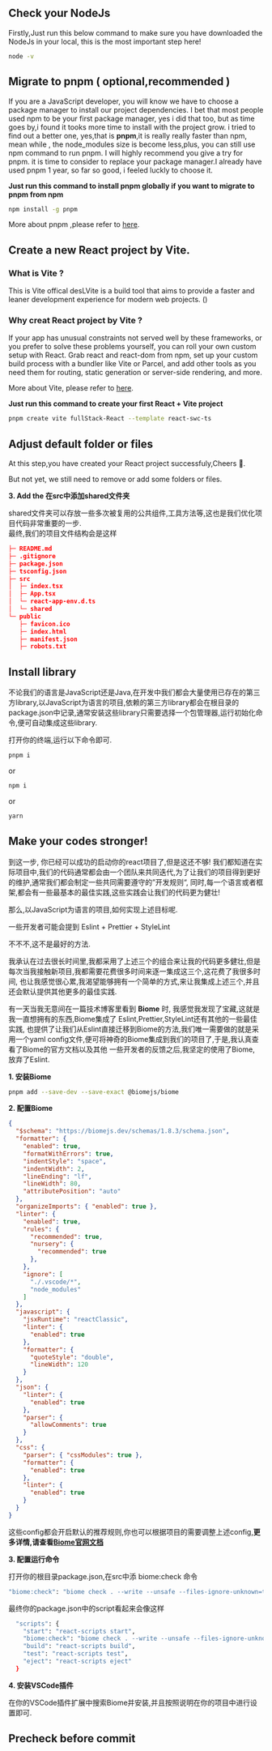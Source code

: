 ## Check your NodeJs
Firstly,Just run this below command to make sure you have downloaded the NodeJs in your local,
this is the most important step here! <br/>
```zsh
node -v
```
## Migrate to pnpm ( optional,recommended )

If you are a JavaScript developer, you will know we have to choose a package manager to install our project
dependencies. I bet that most people used npm to be your first package manager, yes i did that too, but as time goes
by,i found it tooks more time to install with the project grow. i tried to find out a better one, yes,that is <b>pnpm</b>,it is really really 
faster than npm, mean while , the node_modules size is become less,plus, you can still use npm command to run pnpm. I will highly recommend you give a try for pnpm.
it is time to consider to replace your package manager.I already have used pnpm 1 year, so far so good, i feeled luckly to choose it. <br/>

<b>Just run this command to install pnpm globally if you want to migrate to pnpm from npm</b>

```sh
npm install -g pnpm
```

More about pnpm ,please refer to [here](https://pnpm.io).

## Create a new React project by Vite.

### What is Vite ?

This is Vite offical desLVite is a build tool that aims to provide a faster and leaner development experience for modern web projects. ()

### Why creat React project by Vite ?

If your app has unusual constraints not served well by these frameworks, or you prefer to solve these problems yourself, you can roll your own custom setup with React. Grab react and react-dom from npm, 
set up your custom build process with a bundler like Vite or Parcel, 
and add other tools as you need them for routing, static generation or server-side rendering, and more.

More about Vite, please refer to [here](https://vitejs.dev).

<b>Just run this command to create your first React + Vite project</b>

```sh
pnpm create vite fullStack-React --template react-swc-ts
```

## Adjust default folder or files
At this step,you have created your React project successfuly,Cheers 🍻.

But not yet, we still need to remove or add some folders or files.

<b>3. Add the 在src中添加shared文件夹</b>

shared文件夹可以存放一些多次被复用的公共组件,工具方法等,这也是我们优化项目代码非常重要的一步.<br/>
最终,我们的项目文件结构会是这样
```json
├─ README.md
├─ .gitignore
├─ package.json
├─ tsconfig.json
├─ src
│  ├─ index.tsx
│  ├─ App.tsx
│  └─ react-app-env.d.ts
│  └─ shared
└─ public
   ├─ favicon.ico
   ├─ index.html
   ├─ manifest.json
   ├─ robots.txt
```

## Install library
不论我们的语言是JavaScript还是Java,在开发中我们都会大量使用已存在的第三方library,以JavaScript为语言的项目,依赖的第三方library都会在根目录的
package.json中记录,通常安装这些library只需要选择一个包管理器,运行初始化命令,便可自动集成这些library.

打开你的终端,运行以下命令即可.

```sh
pnpm i
```
or
```sh
npm i
```
or
```sh
yarn
```
## Make your codes stronger!
到这一步, 你已经可以成功的启动你的react项目了,但是这还不够!
我们都知道在实际项目中,我们的代码通常都会由一个团队来共同迭代,为了让我们的项目得到更好的维护,通常我们都会制定一些共同需要遵守的”开发规则“,
同时,每一个语言或者框架,都会有一些最基本的最佳实践,这些实践会让我们的代码更为健壮!

那么,以JavaScript为语言的项目,如何实现上述目标呢.

一些开发者可能会提到 Eslint + Prettier + StyleLint

不不不,这不是最好的方法.

我承认在过去很长时间里,我都采用了上述三个的组合来让我的代码更多健壮,但是每次当我接触新项目,我都需要花费很多时间来逐一集成这三个,这花费了我很多时间,
也让我感觉很心累,我渴望能够拥有一个简单的方式,来让我集成上述三个,并且还会默认提供其他更多的最佳实践.

有一天当我无意间在一篇技术博客里看到 <b>Biome</b> 时, 我感觉我发现了宝藏,这就是我一直想拥有的东西,Biome集成了 Eslint,Prettier,StyleLint还有其他的一些最佳实践,
也提供了让我们从Eslint直接迁移到Biome的方法,我们唯一需要做的就是采用一个yaml config文件,便可将神奇的Biome集成到我们的项目了,于是,我认真查看了Biome的官方文档以及其他
一些开发者的反馈之后,我坚定的使用了Biome, 放弃了Eslint.

<b>1. 安装Biome</b>

```zsh
pnpm add --save-dev --save-exact @biomejs/biome
```
<b>2. 配置Biome</b>
```json
{
  "$schema": "https://biomejs.dev/schemas/1.8.3/schema.json",
  "formatter": {
    "enabled": true,
    "formatWithErrors": true,
    "indentStyle": "space",
    "indentWidth": 2,
    "lineEnding": "lf",
    "lineWidth": 80,
    "attributePosition": "auto"
  },
  "organizeImports": { "enabled": true },
  "linter": {
    "enabled": true,
    "rules": {
      "recommended": true,
      "nursery": {
        "recommended": true
      },
    },
    "ignore": [
      "./.vscode/*",
      "node_modules"
    ]
  },
  "javascript": {
    "jsxRuntime": "reactClassic",
    "linter": {
      "enabled": true
    },
    "formatter": {
      "quoteStyle": "double",
      "lineWidth": 120
    }
  },
  "json": {
    "linter": {
      "enabled": true
    },
    "parser": {
      "allowComments": true
    }
  },
  "css": {
    "parser": { "cssModules": true },
    "formatter": {
      "enabled": true
    },
    "linter": {
      "enabled": true
    }
  }
}

```
这些config都会开启默认的推荐规则,你也可以根据项目的需要调整上述config,<b>更多详情,请查看[Biome官网文档](https://biomejs.dev/zh-cn)</b>

<b>3. 配置运行命令</b>

打开你的根目录package.json,在src中添 biome:check 命令
```zsh
"biome:check": "biome check . --write --unsafe --files-ignore-unknown=true --no-errors-on-unmatched"
```
最终你的package.json中的script看起来会像这样
```zsh
  "scripts": {
    "start": "react-scripts start",
    "biome:check": "biome check . --write --unsafe --files-ignore-unknown=true --no-errors-on-unmatched",
    "build": "react-scripts build",
    "test": "react-scripts test",
    "eject": "react-scripts eject"
  }
```

<b>4. 安装VSCode插件</b>

在你的VSCode插件扩展中搜索Biome并安装,并且按照说明在你的项目中进行设置即可.

## Precheck before commit